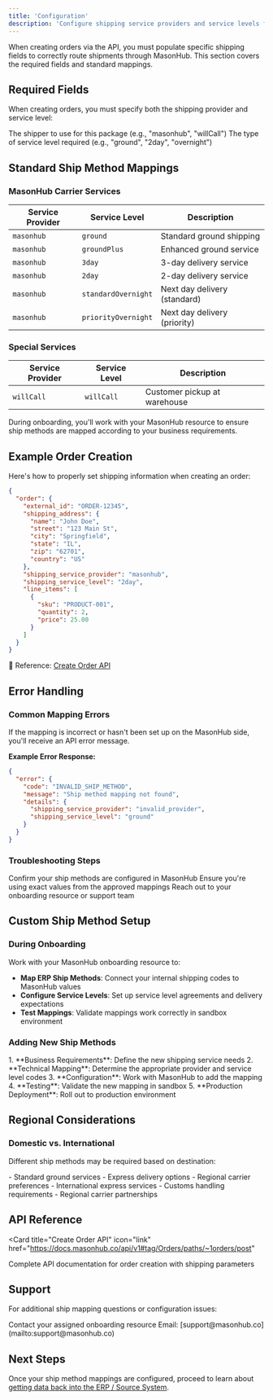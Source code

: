 ```yaml
---
title: 'Configuration'
description: 'Configure shipping service providers and service levels for proper order routing'
---
```


When creating orders via the API, you must populate specific shipping fields to correctly route shipments through MasonHub. This section covers the required fields and standard mappings.

## Required Fields

When creating orders, you must specify both the shipping provider and service level:

<CardGroup cols={2}>
  <Card
    title="shipping_service_provider"
    icon="truck"
  >
    The shipper to use for this package (e.g., "masonhub", "willCall")
  </Card>
  <Card
    title="shipping_service_level"
    icon="gauge"
  >
    The type of service level required (e.g., "ground", "2day", "overnight")
  </Card>
</CardGroup>

## Standard Ship Method Mappings

### MasonHub Carrier Services

| Service Provider | Service Level | Description |
| ---------------- | ------------- | ----------- |
| `masonhub` | `ground` | Standard ground shipping |
| `masonhub` | `groundPlus` | Enhanced ground service |
| `masonhub` | `3day` | 3-day delivery service |
| `masonhub` | `2day` | 2-day delivery service |
| `masonhub` | `standardOvernight` | Next day delivery (standard) |
| `masonhub` | `priorityOvernight` | Next day delivery (priority) |

### Special Services

| Service Provider | Service Level | Description |
| ---------------- | ------------- | ----------- |
| `willCall` | `willCall` | Customer pickup at warehouse |

<Note>
During onboarding, you'll work with your MasonHub resource to ensure ship methods are mapped according to your business requirements.
</Note>

## Example Order Creation

Here's how to properly set shipping information when creating an order:

```json
{
  "order": {
    "external_id": "ORDER-12345",
    "shipping_address": {
      "name": "John Doe",
      "street": "123 Main St",
      "city": "Springfield",
      "state": "IL",
      "zip": "62701",
      "country": "US"
    },
    "shipping_service_provider": "masonhub",
    "shipping_service_level": "2day",
    "line_items": [
      {
        "sku": "PRODUCT-001",
        "quantity": 2,
        "price": 25.00
      }
    ]
  }
}
```

📘 Reference: [Create Order API](https://docs.masonhub.co/api/v1#tag/Orders/paths/~1orders/post)

## Error Handling

### Common Mapping Errors

<Warning>
If the mapping is incorrect or hasn't been set up on the MasonHub side, you'll receive an API error message.
</Warning>

**Example Error Response:**
```json
{
  "error": {
    "code": "INVALID_SHIP_METHOD",
    "message": "Ship method mapping not found",
    "details": {
      "shipping_service_provider": "invalid_provider",
      "shipping_service_level": "ground"
    }
  }
}
```

### Troubleshooting Steps

<Steps>
  <Step title="Verify Mapping Configuration">
    Confirm your ship methods are configured in MasonHub
  </Step>
  <Step title="Check Field Values">
    Ensure you're using exact values from the approved mappings
  </Step>
  <Step title="Contact Support">
    Reach out to your onboarding resource or support team
  </Step>
</Steps>

## Custom Ship Method Setup

### During Onboarding

Work with your MasonHub onboarding resource to:

- **Map ERP Ship Methods**: Connect your internal shipping codes to MasonHub values
- **Configure Service Levels**: Set up service level agreements and delivery expectations
- **Test Mappings**: Validate mappings work correctly in sandbox environment

### Adding New Ship Methods

<Accordion title="Process for New Ship Methods">
  1. **Business Requirements**: Define the new shipping service needs
  2. **Technical Mapping**: Determine the appropriate provider and service level codes
  3. **Configuration**: Work with MasonHub to add the mapping
  4. **Testing**: Validate the new mapping in sandbox
  5. **Production Deployment**: Roll out to production environment
</Accordion>

## Regional Considerations

### Domestic vs. International

Different ship methods may be required based on destination:

<Tabs>
  <Tab title="Domestic (US)">
    - Standard ground services
    - Express delivery options
    - Regional carrier preferences
  </Tab>
  <Tab title="International">
    - International express services
    - Customs handling requirements
    - Regional carrier partnerships
  </Tab>
</Tabs>

## API Reference

<Card
  title="Create Order API"
  icon="link"
  href="https://docs.masonhub.co/api/v1#tag/Orders/paths/~1orders/post"
>
  Complete API documentation for order creation with shipping parameters
</Card>

## Support

For additional ship mapping questions or configuration issues:

<CardGroup cols={2}>
  <Card
    title="Onboarding Support"
    icon="user-plus"
  >
    Contact your assigned onboarding resource
  </Card>
  <Card
    title="Technical Support"
    icon="headset"
  >
    Email: [support@masonhub.co](mailto:support@masonhub.co)
  </Card>
</CardGroup>

## Next Steps

Once your ship method mappings are configured, proceed to learn about [getting data back into the ERP / Source System](/data-sync/polling-get-calls).
